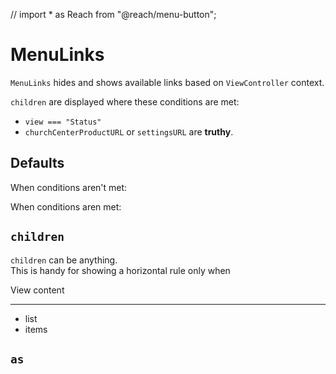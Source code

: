 // import * as Reach from "@reach/menu-button";

<Meta title="Church Center|Publishing Status|MenuLinks" />

# MenuLinks

`MenuLinks` hides and shows available links based on `ViewController` context.

`children` are displayed where these conditions are met:

- `view === "Status"`
- `churchCenterProductURL` or `settingsURL` are **truthy**.

## Defaults

When conditions aren't met:

<Preview>
  <Story name="hidden">
    <PublishingStatus.ViewController>
      <PublishingStatus.MenuLinks>
        <PublishingStatus.SettingsLink />
      </PublishingStatus.MenuLinks>
    </PublishingStatus.ViewController>
  </Story>
</Preview>

When conditions aren met:

<Preview>
  <Story name="shown">
    <PublishingStatus.ViewController
      churchCenterIsEnabled
      productIsPublished
      userIsOrgAdmin
      settingsURL="#"
    >
      <PublishingStatus.MenuLinks>
        <PublishingStatus.SettingsLink />
      </PublishingStatus.MenuLinks>
    </PublishingStatus.ViewController>
  </Story>
</Preview>

## `children`

`children` can be anything.  
This is handy for showing a horizontal rule only when

<Preview>
  <Story name="children">
    <PublishingStatus.ViewController
      churchCenterIsEnabled
      productIsPublished
      userIsOrgAdmin
      settingsURL="#"
    >
      View content
      <PublishingStatus.MenuLinks>
        <hr />
        <ul>
          <li>list</li>
          <li>items</li>
        </ul>
      </PublishingStatus.MenuLinks>
    </PublishingStatus.ViewController>
  </Story>
</Preview>

## `as`

<!-- defaults to `React.Fragment` (elements returned directly)

<Preview>
  <Story name="as">
    <Reach.Menu>
      <PublishingStatus.ViewController
        churchCenterIsEnabled
        productIsPublished
        userIsOrgAdmin
        settingsURL="#"
      >
        View content
        <PublishingStatus.MenuLinks>
          <hr />
          <PublishingStatus.SettingsLink as={Reach.MenuItem} />
          <PublishingStatus.SettingsLink as={Reach.MenuItem} />
        </PublishingStatus.MenuLinks>
      </PublishingStatus.ViewController>
    </Reach.Menu>
  </Story>
</Preview> -->
